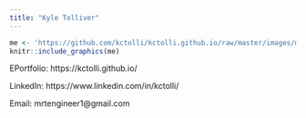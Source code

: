 ```yaml
---
title: "Kyle Tolliver"
---
```


```r
me <- 'https://github.com/kctolli/kctolli.github.io/raw/master/images/me.png'
knitr::include_graphics(me)
```

EPortfolio: https://kctolli.github.io/

LinkedIn: https://www.linkedin.com/in/kctolli/

Email: mrtengineer1@gmail.com